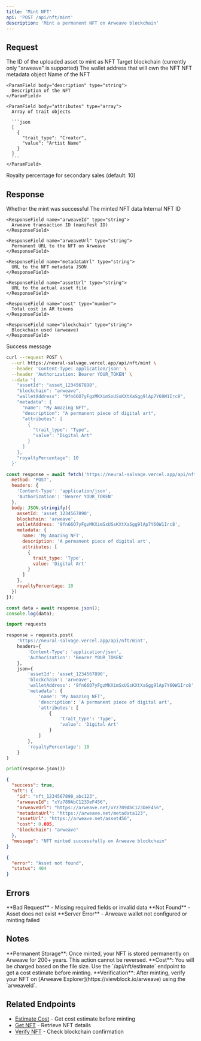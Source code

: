```yaml
---
title: 'Mint NFT'
api: 'POST /api/nft/mint'
description: 'Mint a permanent NFT on Arweave blockchain'
---
```


## Request

<ParamField body="assetId" type="string" required>
  The ID of the uploaded asset to mint as NFT
</ParamField>

<ParamField body="blockchain" type="string" required>
  Target blockchain (currently only "arweave" is supported)
</ParamField>

<ParamField body="walletAddress" type="string" required>
  The wallet address that will own the NFT
</ParamField>

<ParamField body="metadata" type="object" required>
  NFT metadata object
  
  <Expandable title="metadata properties">
    <ParamField body="name" type="string" required>
      Name of the NFT
    </ParamField>
    
    <ParamField body="description" type="string">
      Description of the NFT
    </ParamField>
    
    <ParamField body="attributes" type="array">
      Array of trait objects
      
      ```json
      [
        {
          "trait_type": "Creator",
          "value": "Artist Name"
        }
      ]
      ```
    </ParamField>
  </Expandable>
</ParamField>

<ParamField body="royaltyPercentage" type="number">
  Royalty percentage for secondary sales (default: 10)
</ParamField>

## Response

<ResponseField name="success" type="boolean">
  Whether the mint was successful
</ResponseField>

<ResponseField name="nft" type="object">
  The minted NFT data
  
  <Expandable title="nft properties">
    <ResponseField name="id" type="string">
      Internal NFT ID
    </ResponseField>
    
    <ResponseField name="arweaveId" type="string">
      Arweave transaction ID (manifest ID)
    </ResponseField>
    
    <ResponseField name="arweaveUrl" type="string">
      Permanent URL to the NFT on Arweave
    </ResponseField>
    
    <ResponseField name="metadataUrl" type="string">
      URL to the NFT metadata JSON
    </ResponseField>
    
    <ResponseField name="assetUrl" type="string">
      URL to the actual asset file
    </ResponseField>
    
    <ResponseField name="cost" type="number">
      Total cost in AR tokens
    </ResponseField>
    
    <ResponseField name="blockchain" type="string">
      Blockchain used (arweave)
    </ResponseField>
  </Expandable>
</ResponseField>

<ResponseField name="message" type="string">
  Success message
</ResponseField>

<RequestExample>

```bash cURL
curl --request POST \
  --url https://neural-salvage.vercel.app/api/nft/mint \
  --header 'Content-Type: application/json' \
  --header 'Authorization: Bearer YOUR_TOKEN' \
  --data '{
    "assetId": "asset_1234567890",
    "blockchain": "arweave",
    "walletAddress": "9fn66O7yFgzMKXimSxUSsKXtXaSgg9lAp7Y60W1Irc8",
    "metadata": {
      "name": "My Amazing NFT",
      "description": "A permanent piece of digital art",
      "attributes": [
        {
          "trait_type": "Type",
          "value": "Digital Art"
        }
      ]
    },
    "royaltyPercentage": 10
  }'
```

```javascript JavaScript
const response = await fetch('https://neural-salvage.vercel.app/api/nft/mint', {
  method: 'POST',
  headers: {
    'Content-Type': 'application/json',
    'Authorization': 'Bearer YOUR_TOKEN'
  },
  body: JSON.stringify({
    assetId: 'asset_1234567890',
    blockchain: 'arweave',
    walletAddress: '9fn66O7yFgzMKXimSxUSsKXtXaSgg9lAp7Y60W1Irc8',
    metadata: {
      name: 'My Amazing NFT',
      description: 'A permanent piece of digital art',
      attributes: [
        {
          trait_type: 'Type',
          value: 'Digital Art'
        }
      ]
    },
    royaltyPercentage: 10
  })
});

const data = await response.json();
console.log(data);
```

```python Python
import requests

response = requests.post(
    'https://neural-salvage.vercel.app/api/nft/mint',
    headers={
        'Content-Type': 'application/json',
        'Authorization': 'Bearer YOUR_TOKEN'
    },
    json={
        'assetId': 'asset_1234567890',
        'blockchain': 'arweave',
        'walletAddress': '9fn66O7yFgzMKXimSxUSsKXtXaSgg9lAp7Y60W1Irc8',
        'metadata': {
            'name': 'My Amazing NFT',
            'description': 'A permanent piece of digital art',
            'attributes': [
                {
                    'trait_type': 'Type',
                    'value': 'Digital Art'
                }
            ]
        },
        'royaltyPercentage': 10
    }
)

print(response.json())
```

</RequestExample>

<ResponseExample>

```json Success Response
{
  "success": true,
  "nft": {
    "id": "nft_1234567890_abc123",
    "arweaveId": "xYz789AbC123DeF456",
    "arweaveUrl": "https://arweave.net/xYz789AbC123DeF456",
    "metadataUrl": "https://arweave.net/metadata123",
    "assetUrl": "https://arweave.net/asset456",
    "cost": 0.005,
    "blockchain": "arweave"
  },
  "message": "NFT minted successfully on Arweave blockchain"
}
```

```json Error Response
{
  "error": "Asset not found",
  "status": 404
}
```

</ResponseExample>

## Errors

<ResponseField name="400" type="error">
  **Bad Request** - Missing required fields or invalid data
</ResponseField>

<ResponseField name="404" type="error">
  **Not Found** - Asset does not exist
</ResponseField>

<ResponseField name="500" type="error">
  **Server Error** - Arweave wallet not configured or minting failed
</ResponseField>

## Notes

<Info>
  **Permanent Storage**: Once minted, your NFT is stored permanently on Arweave for 200+ years. This action cannot be reversed.
</Info>

<Warning>
  **Cost**: You will be charged based on the file size. Use the `/api/nft/estimate` endpoint to get a cost estimate before minting.
</Warning>

<Tip>
  **Verification**: After minting, verify your NFT on [Arweave Explorer](https://viewblock.io/arweave) using the `arweaveId`.
</Tip>

## Related Endpoints

- [Estimate Cost](/api-reference/nft/estimate) - Get cost estimate before minting
- [Get NFT](/api-reference/nft/get) - Retrieve NFT details
- [Verify NFT](/api-reference/nft/verify) - Check blockchain confirmation
